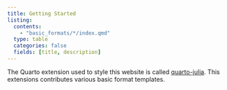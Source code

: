 ```yaml
---
title: Getting Started
listing:
  contents: 
    - "basic_formats/*/index.qmd"
  type: table
  categories: false
  fields: [title, description]
---
```


The Quarto extension used to style this website is called [quarto-julia](https://github.com/pat-alt/quarto-julia). This extensions contributes various basic format templates. 